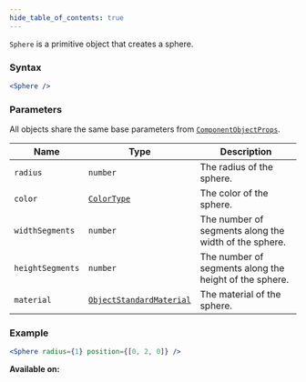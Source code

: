 ```yaml
---
hide_table_of_contents: true
---
```



`Sphere` is a primitive object that creates a sphere.

### Syntax

```jsx
<Sphere />
```

### Parameters

All objects share the same base parameters from [`ComponentObjectProps`](/sdk/types/ComponentObjectProps).

| Name             | Type                                                          | Description                                            |
| ---------------- | ------------------------------------------------------------- | ------------------------------------------------------ |
| `radius`         | `number`                                                      | The radius of the sphere.                              |
| `color`          | [`ColorType`](/sdk/types/ColorType)                           | The color of the sphere.                               |
| `widthSegments`  | `number`                                                      | The number of segments along the width of the sphere.  |
| `heightSegments` | `number`                                                      | The number of segments along the height of the sphere. |
| `material`       | [`ObjectStandardMaterial`](/sdk/types/ObjectStandardMaterial) | The material of the sphere.                            |

### Example

```jsx
<Sphere radius={1} position={[0, 2, 0]} />
```

**Available on:** <ClientTag /> <ServerTag />
